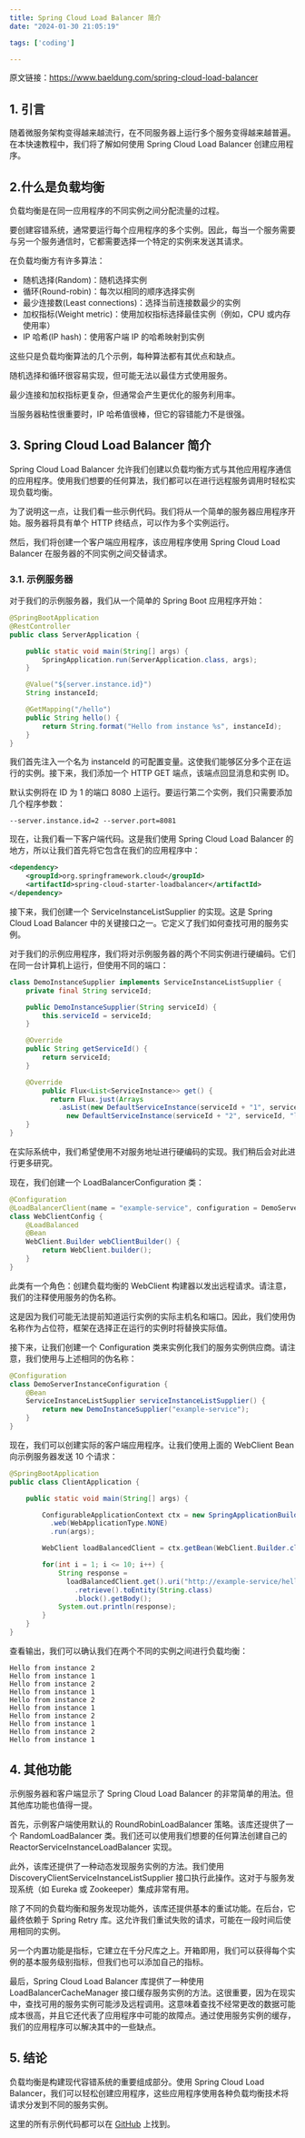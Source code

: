 ```yaml
---
title: Spring Cloud Load Balancer 简介
date: "2024-01-30 21:05:19"

tags: ['coding']

---
```


原文链接：https://www.baeldung.com/spring-cloud-load-balancer

## 1. 引言

随着微服务架构变得越来越流行，在不同服务器上运行多个服务变得越来越普遍。在本快速教程中，我们将了解如何使用 Spring Cloud Load Balancer 创建应用程序。

## 2.什么是负载均衡

负载均衡是在同一应用程序的不同实例之间分配流量的过程。

要创建容错系统，通常要运行每个应用程序的多个实例。因此，每当一个服务需要与另一个服务通信时，它都需要选择一个特定的实例来发送其请求。

在负载均衡方有许多算法：

- 随机选择(Random)：随机选择实例
- 循环(Round-robin)：每次以相同的顺序选择实例
- 最少连接数(Least connections)：选择当前连接数最少的实例
- 加权指标(Weight metric)：使用加权指标选择最佳实例（例如，CPU 或内存使用率）
- IP 哈希(IP hash)：使用客户端 IP 的哈希映射到实例

这些只是负载均衡算法的几个示例，每种算法都有其优点和缺点。

随机选择和循环很容易实现，但可能无法以最佳方式使用服务。

最少连接和加权指标更复杂，但通常会产生更优化的服务利用率。

当服务器粘性很重要时，IP 哈希值很棒，但它的容错能力不是很强。

## 3. Spring Cloud Load Balancer 简介

Spring Cloud Load Balancer 允许我们创建以负载均衡方式与其他应用程序通信的应用程序。使用我们想要的任何算法，我们都可以在进行远程服务调用时轻松实现负载均衡。

为了说明这一点，让我们看一些示例代码。我们将从一个简单的服务器应用程序开始。服务器将具有单个 HTTP 终结点，可以作为多个实例运行。

然后，我们将创建一个客户端应用程序，该应用程序使用 Spring Cloud Load Balancer 在服务器的不同实例之间交替请求。

### 3.1. 示例服务器

对于我们的示例服务器，我们从一个简单的 Spring Boot 应用程序开始：

```java
@SpringBootApplication
@RestController
public class ServerApplication {

    public static void main(String[] args) {
        SpringApplication.run(ServerApplication.class, args);
    }

    @Value("${server.instance.id}")
    String instanceId;

    @GetMapping("/hello")
    public String hello() {
        return String.format("Hello from instance %s", instanceId);
    }
}
```

我们首先注入一个名为 instanceId 的可配置变量。这使我们能够区分多个正在运行的实例。接下来，我们添加一个 HTTP GET 端点，该端点回显消息和实例 ID。

默认实例将在 ID 为 1 的端口 8080 上运行。要运行第二个实例，我们只需要添加几个程序参数：

```shell
--server.instance.id=2 --server.port=8081
```



现在，让我们看一下客户端代码。这是我们使用 Spring Cloud Load Balancer 的地方，所以让我们首先将它包含在我们的应用程序中：

```xml
<dependency>
    <groupId>org.springframework.cloud</groupId>
    <artifactId>spring-cloud-starter-loadbalancer</artifactId>
</dependency>
```

接下来，我们创建一个 ServiceInstanceListSupplier 的实现。这是 Spring Cloud Load Balancer 中的关键接口之一。它定义了我们如何查找可用的服务实例。

对于我们的示例应用程序，我们将对示例服务器的两个不同实例进行硬编码。它们在同一台计算机上运行，但使用不同的端口：

```java
class DemoInstanceSupplier implements ServiceInstanceListSupplier {
    private final String serviceId;

    public DemoInstanceSupplier(String serviceId) {
        this.serviceId = serviceId;
    }

    @Override
    public String getServiceId() {
        return serviceId;
    }

    @Override
        public Flux<List<ServiceInstance>> get() {
          return Flux.just(Arrays
            .asList(new DefaultServiceInstance(serviceId + "1", serviceId, "localhost", 8080, false),
              new DefaultServiceInstance(serviceId + "2", serviceId, "localhost", 8081, false)));
    }
}
```

在实际系统中，我们希望使用不对服务地址进行硬编码的实现。我们稍后会对此进行更多研究。

现在，我们创建一个 LoadBalancerConfiguration 类：

```java
@Configuration
@LoadBalancerClient(name = "example-service", configuration = DemoServerInstanceConfiguration.class)
class WebClientConfig {
    @LoadBalanced
    @Bean
    WebClient.Builder webClientBuilder() {
        return WebClient.builder();
    }
}
```

此类有一个角色：创建负载均衡的 WebClient 构建器以发出远程请求。请注意，我们的注释使用服务的伪名称。



这是因为我们可能无法提前知道运行实例的实际主机名和端口。因此，我们使用伪名称作为占位符，框架在选择正在运行的实例时将替换实际值。



接下来，让我们创建一个 Configuration 类来实例化我们的服务实例供应商。请注意，我们使用与上述相同的伪名称：

```java
@Configuration
class DemoServerInstanceConfiguration {
    @Bean
    ServiceInstanceListSupplier serviceInstanceListSupplier() {
        return new DemoInstanceSupplier("example-service");
    }
}
```

现在，我们可以创建实际的客户端应用程序。让我们使用上面的 WebClient Bean 向示例服务器发送 10 个请求：

```java
@SpringBootApplication
public class ClientApplication {

    public static void main(String[] args) {

        ConfigurableApplicationContext ctx = new SpringApplicationBuilder(ClientApplication.class)
          .web(WebApplicationType.NONE)
          .run(args);

        WebClient loadBalancedClient = ctx.getBean(WebClient.Builder.class).build();

        for(int i = 1; i <= 10; i++) {
            String response =
              loadBalancedClient.get().uri("http://example-service/hello")
                .retrieve().toEntity(String.class)
                .block().getBody();
            System.out.println(response);
        }
    }
}
```

查看输出，我们可以确认我们在两个不同的实例之间进行负载均衡：

```shell
Hello from instance 2
Hello from instance 1
Hello from instance 2
Hello from instance 1
Hello from instance 2
Hello from instance 1
Hello from instance 2
Hello from instance 1
Hello from instance 2
Hello from instance 1
```

## 4. 其他功能

示例服务器和客户端显示了 Spring Cloud Load Balancer 的非常简单的用法。但其他库功能也值得一提。

首先，示例客户端使用默认的 RoundRobinLoadBalancer 策略。该库还提供了一个 RandomLoadBalancer 类。我们还可以使用我们想要的任何算法创建自己的 ReactorServiceInstanceLoadBalancer 实现。

此外，该库还提供了一种动态发现服务实例的方法。我们使用 DiscoveryClientServiceInstanceListSupplier 接口执行此操作。这对于与服务发现系统（如 Eureka 或 Zookeeper）集成非常有用。

除了不同的负载均衡和服务发现功能外，该库还提供基本的重试功能。在后台，它最终依赖于 Spring Retry 库。这允许我们重试失败的请求，可能在一段时间后使用相同的实例。

另一个内置功能是指标，它建立在千分尺库之上。开箱即用，我们可以获得每个实例的基本服务级别指标，但我们也可以添加自己的指标。

最后，Spring Cloud Load Balancer 库提供了一种使用 LoadBalancerCacheManager 接口缓存服务实例的方法。这很重要，因为在现实中，查找可用的服务实例可能涉及远程调用。这意味着查找不经常更改的数据可能成本很高，并且它还代表了应用程序中可能的故障点。通过使用服务实例的缓存，我们的应用程序可以解决其中的一些缺点。

## 5. 结论

负载均衡是构建现代容错系统的重要组成部分。使用 Spring Cloud Load Balancer，我们可以轻松创建应用程序，这些应用程序使用各种负载均衡技术将请求分发到不同的服务实例。



这里的所有示例代码都可以在 [GitHub](https://github.com/eugenp/tutorials/tree/master/spring-cloud-modules/spring-cloud-loadbalancer) 上找到。